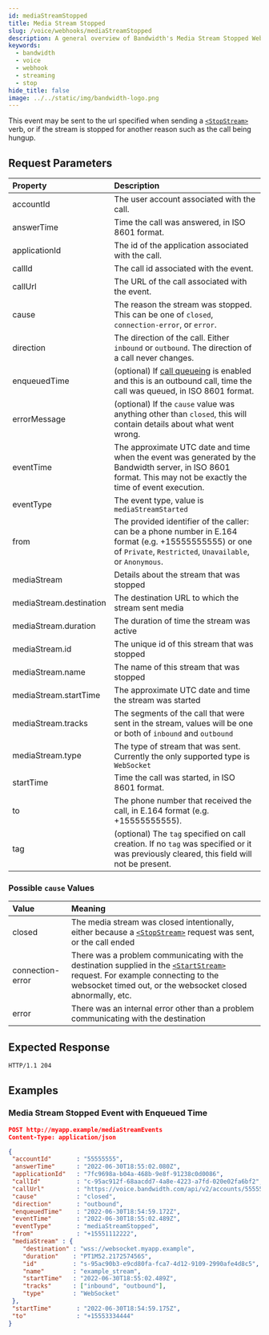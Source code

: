 ```yaml
---
id: mediaStreamStopped
title: Media Stream Stopped
slug: /voice/webhooks/mediaStreamStopped
description: A general overview of Bandwidth's Media Stream Stopped Webhook
keywords:
  - bandwidth
  - voice
  - webhook
  - streaming
  - stop
hide_title: false
image: ../../static/img/bandwidth-logo.png
---
```


This event may be sent to the url specified when sending a [`<StopStream>`][1] verb, or if the stream is stopped for another reason such as the call being hungup.

## Request Parameters

| Property                | Description  |
|:------------------------|:-------------|
| accountId               | The user account associated with the call. |
| answerTime              | Time the call was answered, in ISO 8601 format. |
| applicationId           | The id of the application associated with the call. |
| callId                  | The call id associated with the event. |
| callUrl                 | The URL of the call associated with the event. |
| cause                   | The reason the stream was stopped. This can be one of `closed`, `connection-error`,  or `error`. |
| direction               | The direction of the call. Either `inbound` or `outbound`. The direction of a call never changes. |
| enqueuedTime            | (optional) If [call queueing](/apis/voice#operation/createCall) is enabled and this is an outbound call, time the call was queued, in ISO 8601 format. |
| errorMessage            | (optional) If the `cause` value was anything other than `closed`, this will contain details about what went wrong. |
| eventTime               | The approximate UTC date and time when the event was generated by the Bandwidth server, in ISO 8601 format. This may not be exactly the time of event execution. |
| eventType               | The event type, value is `mediaStreamStarted` |
| from                    | The provided identifier of the caller: can be a phone number in E.164 format (e.g. +15555555555) or one of `Private`, `Restricted`, `Unavailable`, or `Anonymous`. |
| mediaStream             | Details about the stream that was stopped |
| mediaStream.destination | The destination URL to which the stream sent media |
| mediaStream.duration    | The duration of time the stream was active |
| mediaStream.id          | The unique id of this stream that was stopped |
| mediaStream.name        | The name of this stream that was stopped |
| mediaStream.startTime   | The approximate UTC date and time the stream was started |
| mediaStream.tracks      | The segments of the call that were sent in the stream, values will be one or both of `inbound` and `outbound` |
| mediaStream.type        | The type of stream that was sent. Currently the only supported type is `WebSocket` |
| startTime               | Time the call was started, in ISO 8601 format. |
| to                      | The phone number that received the call, in E.164 format (e.g. +15555555555). |
| tag                     | (optional) The `tag` specified on call creation. If no `tag` was specified or it was previously cleared, this field will not be present. |

### Possible `cause` Values

| Value            | Meaning |
|:-----------------|:-------------------------------------------------------------------------------------------------------------------------------------------------------------------------------------------------|
| closed           | The media stream was closed intentionally, either because a [`<StopStream>`][1] request was sent, or the call ended |
| connection-error | There was a problem communicating with the destination supplied in the [`<StartStream>`][2] request. For example connecting to the websocket timed out, or the websocket closed abnormally, etc. |
| error            | There was an internal error other than a problem communicating with the destination |

## Expected Response

```http
HTTP/1.1 204
```

## Examples

### Media Stream Stopped Event with Enqueued Time

```json
POST http://myapp.example/mediaStreamEvents
Content-Type: application/json

{
 "accountId"       : "55555555",
 "answerTime"      : "2022-06-30T18:55:02.080Z",
 "applicationId"   : "7fc9698a-b04a-468b-9e8f-91238c0d0086",
 "callId"          : "c-95ac912f-68aacdd7-4a8e-4223-a7fd-020e02fa6bf2",
 "callUrl"         : "https://voice.bandwidth.com/api/v2/accounts/55555555/calls/c-95ac912f-68aacdd7-4a8e-4223-a7fd-020e02fa6bf2",
 "cause"           : "closed",
 "direction"       : "outbound",
 "enqueuedTime"    : "2022-06-30T18:54:59.172Z",
 "eventTime"       : "2022-06-30T18:55:02.489Z",
 "eventType"       : "mediaStreamStopped",
 "from"            : "+15551112222",
 "mediaStream" : {
    "destination" : "wss://websocket.myapp.example",
    "duration"    : "PT1M52.217257456S",
    "id"          : "s-95ac90b3-e9cd80fa-fca7-4d12-9109-2990afe4d8c5",
    "name"        : "example_stream",
    "startTime"   : "2022-06-30T18:55:02.489Z",
    "tracks"      : ["inbound", "outbound"],
    "type"        : "WebSocket"
 },
 "startTime"       : "2022-06-30T18:54:59.175Z",
 "to"              : "+15553334444"
}
```

[1]: /docs/voice/bxml/stopStream
[2]: /docs/voice/bxml/startStream
